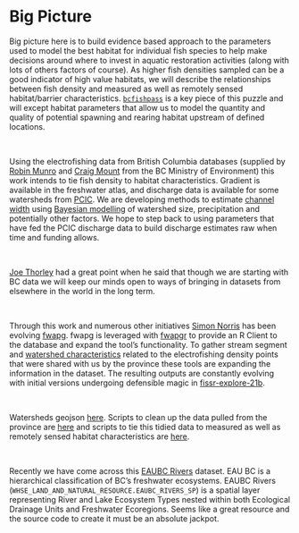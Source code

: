 

# Big Picture
Big picture here is to build evidence based approach to the parameters used to model the best habitat for individual fish species to help make decisions around where to invest in aquatic restoration activities (along with lots of others factors of course). As higher fish densities sampled can be a good indicator of high value habitats, we will describe the relationships between fish density and measured as well as remotely sensed habitat/barrier characteristics. [`bcfishpass`](https://github.com/smnorris/bcfishpass/tree/main/02_model/parameters_newgraph) is a key piece of this puzzle and will except habitat parameters that allow us to model the quantity and quality of potential spawning and rearing habitat upstream of defined locations. 

<br>

Using the electrofishing data from British Columbia databases (supplied by [Robin Munro](https://dir.gov.bc.ca/gtds.cgi?esearch=&updateRequest=&view=detailed&sortBy=name&for=people&attribute=display+name&matchMethod=is&searchString=Robin+Munro&objectId=125664) and [Craig Mount](dir.gov.bc.ca/gtds.cgi?esearch=&updateRequest=&view=detailed&sortBy=name&for=people&attribute=display+name&matchMethod=is&searchString=Craig+Mount&objectId=75558) from the BC Ministry of Environment) this work intends to tie fish density to habitat characteristics. Gradient is available in the freshwater atlas, and discharge data is available for some watersheds from [PCIC](https://www.pacificclimate.org/data/gridded-hydrologic-model-output).  We are developing methods to estimate [channel width](https://github.com/smnorris/bcfishpass/tree/main/01_prep/habitat/02_channel_width) using [Bayesian modelling](https://www.poissonconsulting.ca/temporary-hidden-link/859859031/channel-width-21b/) of watershed size, precipitation and potentially other factors. We hope to step back to using parameters that have fed the PCIC discharge data to build discharge estimates raw when time and funding allows. 

<br>

[Joe Thorley](https://github.com/poissonconsulting) had a great point when he said that though we are starting with BC data we will keep our minds open to ways of bringing in datasets from elsewhere in the world in the long term. 

<br>

Through this work and numerous other initiatives [Simon Norris](https://github.com/smnorris) has been evolving [fwapg](https://github.com/smnorris/fwapg). fwapg is leveraged with [fwapgr](https://github.com/poissonconsulting/fwapgr) to provide an R Client to the database and expand the tool's functionality. To gather stream segment and [watershed characteristics](https://github.com/smnorris/fissr_explore/tree/master/scripts) related to the electrofishing density points that were shared with us by the province these tools are expanding the information in the dataset. The resulting outputs are constantly evolving with initial versions undergoing defensible magic in [fissr-explore-21b](https://github.com/poissonconsulting/fissr-explore-21b).

<br>

Watersheds geojson [here](https://www.hillcrestgeo.ca/outgoing/public/fiss_density_watersheds.geojson).  Scripts to clean up the data pulled from the province are [here](https://github.com/NewGraphEnvironment/fissr_explore/tree/master/R) and scripts to tie this tidied data to measured as well as remotely sensed habitat characteristics are [here](https://github.com/NewGraphEnvironment/fissr_explore/tree/master/scripts).

<br>

Recently we have come across this [EAUBC Rivers](https://catalogue.data.gov.bc.ca/dataset/eaubc-rivers) dataset.  EAU BC is a hierarchical classification of BC's freshwater ecosystems. EAUBC Rivers (`WHSE_LAND_AND_NATURAL_RESOURCE.EAUBC_RIVERS_SP`) is a spatial layer representing River and Lake Ecosystem Types nested within both Ecological Drainage Units and Freshwater Ecoregions. Seems like a great resource and the source code to create it must be an absolute jackpot.


